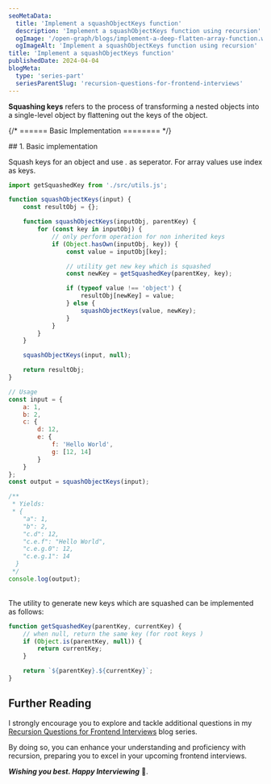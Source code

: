 ```yaml
---
seoMetaData:
  title: 'Implement a squashObjectKeys function'
  description: 'Implement a squashObjectKeys function using recursion'
  ogImage: '/open-graph/blogs/implement-a-deep-flatten-array-function.webp'
  ogImageAlt: 'Implement a squashObjectKeys function using recursion'
title: 'Implement a squashObjectKeys function'
publishedDate: 2024-04-04
blogMeta:
  type: 'series-part'
  seriesParentSlug: 'recursion-questions-for-frontend-interviews'
---
```


**Squashing keys** refers to the process of transforming a nested objects into a single-level object by flattening out the keys of the object.

{/* ====== Basic Implementation ======== */}

<section>
## 1. Basic implementation

Squash keys for an object and use _._ as seperator. For array values use index as keys.

```js title="./src/squashObjectKeys.js"
import getSquashedKey from './src/utils.js';

function squashObjectKeys(input) {
	const resultObj = {};

	function squashObjectKeys(inputObj, parentKey) {
		for (const key in inputObj) {
			// only perform operation for non inherited keys
			if (Object.hasOwn(inputObj, key)) {
				const value = inputObj[key];

				// utility get new key which is squashed
				const newKey = getSquashedKey(parentKey, key);

				if (typeof value !== 'object') {
					resultObj[newKey] = value;
				} else {
					squashObjectKeys(value, newKey);
				}
			}
		}
	}

	squashObjectKeys(input, null);

	return resultObj;
}

// Usage
const input = {
	a: 1,
	b: 2,
	c: {
		d: 12,
		e: {
			f: 'Hello World',
			g: [12, 14]
		}
	}
};
const output = squashObjectKeys(input);

/**
 * Yields:
 * {
    "a": 1,
    "b": 2,
    "c.d": 12,
    "c.e.f": "Hello World",
    "c.e.g.0": 12,
    "c.e.g.1": 14
  }
 */
console.log(output);
```

<br />
The utility to generate new keys which are squashed can be implemented as follows:

```js title="./src/utils.js"
function getSquashedKey(parentKey, currentKey) {
	// when null, return the same key (for root keys )
	if (Object.is(parentKey, null)) {
		return currentKey;
	}

	return `${parentKey}.${currentKey}`;
}
```

</section>

## Further Reading

I strongly encourage you to explore and tackle additional questions in my [Recursion Questions for Frontend Interviews](/blog/recursion-questions-for-frontend-interviews/ 'Find more question on recursion in the recursion questions for frontend interviews blog series') blog series.

By doing so, you can enhance your understanding and proficiency with recursion, preparing you to excel in your upcoming frontend interviews.

**_Wishing you best. Happy Interviewing_** 🫡.

